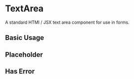 
<Meta of={TextareaStories} />

# TextArea

A standard HTMl / JSX text area component for use in forms.

<ArgsTable of={TextArea} />

## Basic Usage

<Canvas of={TextareaStories.BasicUsage} />

<RenderHtmlMarkup component="TextArea" story="Basic Usage" />

## Placeholder

<Canvas of={TextareaStories.TextAreaPlaceholder} />

<RenderHtmlMarkup component="TextArea" story="Text Area placeholder" />

## Has Error

<Canvas of={TextareaStories.TextAreaError} />

<RenderHtmlMarkup component="TextArea" story="Text Area Error" />
